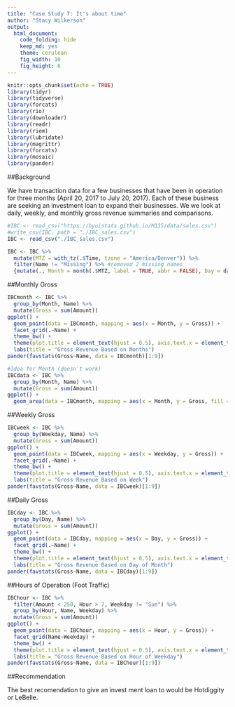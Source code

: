 ```yaml
---
title: "Case Study 7: It's about time"
author: "Stacy Wilkerson"
output: 
  html_document:
    code_folding: hide
    keep_md: yes
    theme: cerulean
    fig_width: 10
    fig_height: 6
---
```


```r
knitr::opts_chunk$set(echo = TRUE)
library(tidyr)
library(tidyverse)
library(forcats)
library(rio)
library(downloader)
library(readr)
library(riem)
library(lubridate)
library(magrittr)
library(forcats)
library(mosaic)
library(pander)
```

##Background

We have transaction data for a few businesses that have been in operation for three months (April 20, 2017 to July 20, 2017). Each of these business are seeking an investment loan to expand their businesses. We we look at daily, weekly, and monthly gross revenue summaries and comparisons. 

```r
#IBC <- read_csv("https://byuistats.github.io/M335/data/sales.csv")
#write_csv(IBC, path = "./IBC_sales.csv")
IBC <- read_csv("./IBC_sales.csv")

IBC <- IBC %>%
  mutate(MTZ = with_tz(.$Time, tzone = "America/Denver")) %>%
  filter(Name != "Missing") %>% #removed 2 missing names
  {mutate(., Month = month(.$MTZ, label = TRUE, abbr = FALSE), Day = day(.$MTZ), Hour = hour(.$MTZ), Weekday = wday(.$MTZ, label = TRUE))}
```

##Monthly Gross

```r
IBCmonth <- IBC %>%
  group_by(Month, Name) %>%
  mutate(Gross = sum(Amount))
ggplot() +
  geom_point(data = IBCmonth, mapping = aes(x = Month, y = Gross)) +
  facet_grid(.~Name) + 
  theme_bw() +
  theme(plot.title = element_text(hjust = 0.5), axis.text.x = element_text(angle = 45, hjust = 1)) +
  labs(title = "Gross Revenue Based on Months")
pander(favstats(Gross~Name, data = IBCmonth)[1:9])
```

```r
#Idea for Month (doesn't work)
IBCdata <- IBC %>%
  group_by(Month, Name) %>%
  mutate(Gross = sum(Amount))
ggplot() +
  geom_area(data = IBCmonth, mapping = aes(x = Month, y = Gross, fill = Name), stat = "identity", position = "stacked") 
```

##Weekly Gross

```r
IBCweek <- IBC %>%
  group_by(Weekday, Name) %>%
  mutate(Gross = sum(Amount))
ggplot() +
  geom_point(data = IBCweek, mapping = aes(x = Weekday, y = Gross)) +
  facet_grid(.~Name) + 
  theme_bw() +
  theme(plot.title = element_text(hjust = 0.5), axis.text.x = element_text(angle = 55, hjust = 1)) +
  labs(title = "Gross Revenue Based on Week")
pander(favstats(Gross~Name, data = IBCweek)[1:9])
```

##Daily Gross

```r
IBCday <- IBC %>%
  group_by(Day, Name) %>%
  mutate(Gross = sum(Amount))
ggplot() +
  geom_point(data = IBCday, mapping = aes(x = Day, y = Gross)) +
  facet_grid(.~Name) + 
  theme_bw() +
  theme(plot.title = element_text(hjust = 0.5), axis.text.x = element_text(angle = 0, hjust = 1)) +
  labs(title = "Gross Revenue Based on Day of Month")
pander(favstats(Gross~Name, data = IBCday)[1:9])
```

##Hours of Operation (Foot Traffic)

```r
IBChour <- IBC %>%
  filter(Amount < 250, Hour > 7, Weekday != "Sun") %>%
  group_by(Hour, Name, Weekday) %>%
  mutate(Gross = sum(Amount)) 
ggplot() +
  geom_point(data = IBChour, mapping = aes(x = Hour, y = Gross)) +
  facet_grid(Name~Weekday) + 
  theme_bw() +
  theme(plot.title = element_text(hjust = 0.5), axis.text.x = element_text(angle = 0, hjust = 1)) +
  labs(title = "Gross Revenue Based on Hour of Weekday")
pander(favstats(Gross~Name, data = IBChour)[1:9])
```

##Recommendation

The best recomendation to give an invest ment loan to would be Hotdiggity or LeBelle.  

